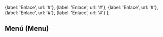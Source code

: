 <!--
APW 1.5
Encabezado (Header)
-->


<Meta title="Componentes/Header" component={Header} />

  {label: 'Enlace', url: '#'},
  {label: 'Enlace', url: '#'},
  {label: 'Enlace', url: '#'},
  {label: 'Enlace', url: '#'},
  {label: 'Enlace', url: '#'}
];

## Menú (Menu)

<Description of={Menu} />

<ArgsTable of={Menu} />

<Story name="Home">
  <Header />
</Story>

